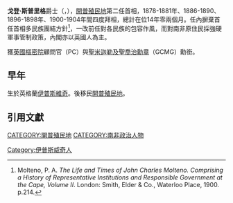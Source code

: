 {{Infobox Officeholder
|honorific-prefix   = 
|name               = 戈登·斯普里格爵士
|honorific-suffix   = [[GCMG|GCMG]]
|image              = SirJohnGordonSprigg.jpg
|imagesize          = 200px
|alt                = Premier JG Sprigg
|caption            = 
|office1             = [[開普殖民地首相|開普殖民地首相]]
|term_start1      =  18 June 1900
|term_end1        =  21 February 1904
|monarch1         =  [[維多利亞女王|維多利亞女王]]<br/>[[愛德華七世|愛德華七世]]
|governor1        =  [[Alfred_Milner,_1st_Viscount_Milner|Alfred Milner]] <br/>[[Walter_Hely-Hutchinson|Walter Hely-Hutchinson]]
|predecessor1     =  [[William_Philip_Schreiner|William Philip Schreiner]]
|successor1       =  [[Leander_Starr_Jameson|Leander Starr Jameson]]
|term_start2        =  13 January 1896
|term_end2          =  13 October 1898
|monarch2           =  Victoria
|governor2          =  [[Hercules_Robinson,_1st_Baron_Rosmead|Hercules Robinson]] <br/>Alfred Milner
|predecessor2       =  [[Cecil_John_Rhodes|Cecil John Rhodes]]
|successor2         =  William Philip Schreiner
|term_start3        = 25 November 1886
|term_end3          = 16 July 1890
|monarch3          =  Victoria
|governor3         =  Hercules Robinson <br/>[[Henry_Loch,_1st_Baron_Loch|Henry Brougham Loch]]
|predecessor3      =  [[Thomas_Upington|Thomas Upington]]
|successor3        =  Cecil John Rhodes
|term_start4         = 6 February 1878
|term_end4           = 8 May 1881
|monarch4            = Victoria
|governor4           = [[Henry_Bartle_Frere|Henry Bartle Frere]]
|predecessor4        = [[John_Charles_Molteno|Sir John Molteno]]
|successor4          = [[Thomas_Charles_Scanlen|Thomas Charles Scanlen]]
|birth_date         = 1830
|birth_place        = [[Ipswich|Ipswich]], Suffolk<br/>[[United_Kingdom_of_Great_Britain_and_Ireland|United Kingdom]]
|death_date         = 4 February 1913
|death_place        = [[Cape_Town|Cape Town]], [[Cape_Province|Cape Province]]<br/>[[Union_of_South_Africa|South Africa]]
|restingplace       = 
|restingplacecoordinates = 
|birthname          = John Gordon Sprigg
|nationality        = {{flagicon|UK}} British
|party              = 
|otherparty         =  <!--For additional political affiliations-->
|spouse             = 
|partner            =  <!--For those with a domestic partner and not married-->
|relations          = 
|children           = 
|residence          = 
|alma_mater         = 
|occupation         = 
}}
'''戈登·斯普里格'''爵士（{{lang-en|Sir Gordon Sprigg}}，{{bd|1830年||1913年|2月4日}}），[[開普殖民地|開普殖民地]]第二任首相，1878-1881年、1886-1890、1896-1898年、1900-1904年間四度拜相，總計在位14年零兩個月。任內摒棄首任首相多民族團結方針<ref>Molteno, P. A. ''The Life and Times of John Charles Molteno. Comprising a History of Representative Institutions and Responsible Government at the Cape, Volume II''. London: Smith, Elder & Co., Waterloo Place, 1900. p.214.</ref>，一改前任對各民族的包容作風，而對南非原住民採強硬軍事管制政策，內閣亦以英國人為主。

獲[[英國樞密院|英國樞密院]]顧問官（PC）與[[聖米迦勒及聖喬治勳章|聖米迦勒及聖喬治勳章]]（GCMG）勳銜。

==早年==
生於英格蘭[[伊普斯維奇|伊普斯維奇]]。後移民[[開普殖民地|開普殖民地]]。

==引用文獻==
{{REFLIST}}

{{DEFAULTSORT:Sprigg, Gordon}}
[[Category:伊普斯威奇人|Category:伊普斯威奇人]]
[[CATEGORY:開普殖民地|CATEGORY:開普殖民地]]
[[CATEGORY:南非政治人物|CATEGORY:南非政治人物]]